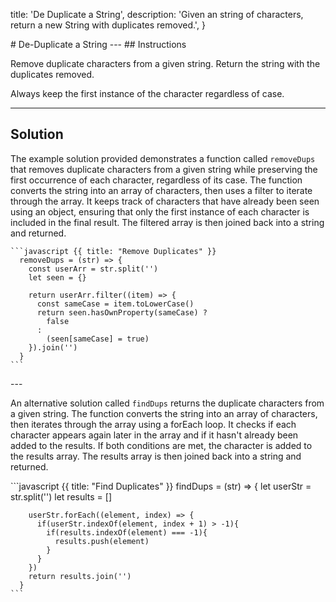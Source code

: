 
  title: 'De Duplicate a String',
  description:
    'Given an string of characters, return a new String with duplicates removed.',
}

<HeroPattern/>
# De-Duplicate a String
---
## Instructions

Remove duplicate characters from a given string. Return the string with the duplicates removed.

<Note variant="warning">
  Always keep the first instance of the character regardless of case.
</Note>

---
## Solution

<Row>
  <Col>
    <p>The example solution provided demonstrates a function called <code>removeDups</code> that removes duplicate characters from a given string while preserving the first occurrence of each character, regardless of its case. The function converts the string into an array of characters, then uses a filter to iterate through the array. It keeps track of characters that have already been seen using an object, ensuring that only the first instance of each character is included in the final result. The filtered array is then joined back into a string and returned.</p>
  </Col>
  <Col>

    ```javascript {{ title: "Remove Duplicates" }}
      removeDups = (str) => {
        const userArr = str.split('')
        let seen = {}

        return userArr.filter((item) => {
          const sameCase = item.toLowerCase()
          return seen.hasOwnProperty(sameCase) ?
            false
          :
            (seen[sameCase] = true)
        }).join('')
      }
    ```
  </Col>
</Row>
  ---
<Row>
  <Col>
    <p>An alternative solution called <code>findDups</code> returns the duplicate characters from a given string. The function converts the string into an array of characters, then iterates through the array using a forEach loop. It checks if each character appears again later in the array and if it hasn't already been added to the results. If both conditions are met, the character is added to the results array. The results array is then joined back into a string and returned.</p>
  </Col>
  <Col>
    ```javascript {{ title: "Find Duplicates" }}
      findDups = (str) => {
        let userStr = str.split('')
        let results = []

        userStr.forEach((element, index) => {
          if(userStr.indexOf(element, index + 1) > -1){
            if(results.indexOf(element) === -1){
              results.push(element)
            }
          }
        })
        return results.join('')
      }
    ```     
  </Col>
</Row>
